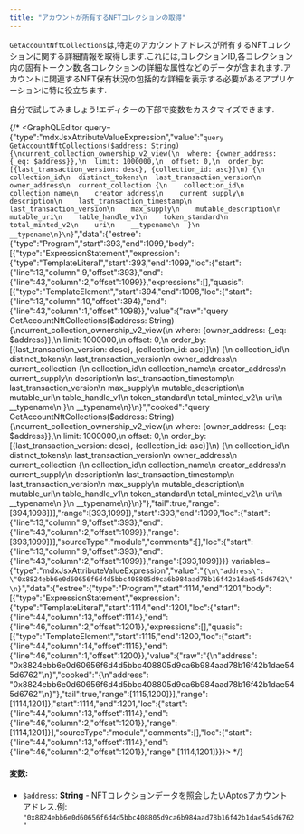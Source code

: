 ```yaml
---
title: "アカウントが所有するNFTコレクションの取得"
---
```



`GetAccountNftCollections`は,特定のアカウントアドレスが所有するNFTコレクションに関する詳細情報を取得します.これには,コレクションID,各コレクション内の固有トークン数,各コレクションの詳細な属性などのデータが含まれます.アカウントに関連するNFT保有状況の包括的な詳細を表示する必要があるアプリケーションに特に役立ちます.

<Aside type="note">
  自分で試してみましょう!エディターの下部で変数をカスタマイズできます.
</Aside>

{/* <GraphQLEditor query={"type":"mdxJsxAttributeValueExpression","value":"`query GetAccountNftCollections($address: String) {\ncurrent_collection_ownership_v2_view(\n  where: {owner_address: {_eq: $address}},\n  limit: 1000000,\n  offset: 0,\n  order_by: [{last_transaction_version: desc}, {collection_id: asc}]\n) {\n  collection_id\n  distinct_tokens\n  last_transaction_version\n  owner_address\n  current_collection {\n    collection_id\n    collection_name\n    creator_address\n    current_supply\n    description\n    last_transaction_timestamp\n    last_transaction_version\n    max_supply\n    mutable_description\n    mutable_uri\n    table_handle_v1\n    token_standard\n    total_minted_v2\n    uri\n    __typename\n  }\n  __typename\n}\n}`","data":{"estree":{"type":"Program","start":393,"end":1099,"body":[{"type":"ExpressionStatement","expression":{"type":"TemplateLiteral","start":393,"end":1099,"loc":{"start":{"line":13,"column":9,"offset":393},"end":{"line":43,"column":2,"offset":1099}},"expressions":[],"quasis":[{"type":"TemplateElement","start":394,"end":1098,"loc":{"start":{"line":13,"column":10,"offset":394},"end":{"line":43,"column":1,"offset":1098}},"value":{"raw":"query GetAccountNftCollections($address: String) {\ncurrent_collection_ownership_v2_view(\n  where: {owner_address: {_eq: $address}},\n  limit: 1000000,\n  offset: 0,\n  order_by: [{last_transaction_version: desc}, {collection_id: asc}]\n) {\n  collection_id\n  distinct_tokens\n  last_transaction_version\n  owner_address\n  current_collection {\n    collection_id\n    collection_name\n    creator_address\n    current_supply\n    description\n    last_transaction_timestamp\n    last_transaction_version\n    max_supply\n    mutable_description\n    mutable_uri\n    table_handle_v1\n    token_standard\n    total_minted_v2\n    uri\n    __typename\n  }\n  __typename\n}\n}","cooked":"query GetAccountNftCollections($address: String) {\ncurrent_collection_ownership_v2_view(\n  where: {owner_address: {_eq: $address}},\n  limit: 1000000,\n  offset: 0,\n  order_by: [{last_transaction_version: desc}, {collection_id: asc}]\n) {\n  collection_id\n  distinct_tokens\n  last_transaction_version\n  owner_address\n  current_collection {\n    collection_id\n    collection_name\n    creator_address\n    current_supply\n    description\n    last_transaction_timestamp\n    last_transaction_version\n    max_supply\n    mutable_description\n    mutable_uri\n    table_handle_v1\n    token_standard\n    total_minted_v2\n    uri\n    __typename\n  }\n  __typename\n}\n}"},"tail":true,"range":[394,1098]}],"range":[393,1099]},"start":393,"end":1099,"loc":{"start":{"line":13,"column":9,"offset":393},"end":{"line":43,"column":2,"offset":1099}},"range":[393,1099]}],"sourceType":"module","comments":[],"loc":{"start":{"line":13,"column":9,"offset":393},"end":{"line":43,"column":2,"offset":1099}},"range":[393,1099]}}} variables={"type":"mdxJsxAttributeValueExpression","value":"`{\n\"address\": \"0x8824ebb6e0d60656f6d4d5bbc408805d9ca6b984aad78b16f42b1dae545d6762\"\n}`","data":{"estree":{"type":"Program","start":1114,"end":1201,"body":[{"type":"ExpressionStatement","expression":{"type":"TemplateLiteral","start":1114,"end":1201,"loc":{"start":{"line":44,"column":13,"offset":1114},"end":{"line":46,"column":2,"offset":1201}},"expressions":[],"quasis":[{"type":"TemplateElement","start":1115,"end":1200,"loc":{"start":{"line":44,"column":14,"offset":1115},"end":{"line":46,"column":1,"offset":1200}},"value":{"raw":"{\n\"address\": \"0x8824ebb6e0d60656f6d4d5bbc408805d9ca6b984aad78b16f42b1dae545d6762\"\n}","cooked":"{\n\"address\": \"0x8824ebb6e0d60656f6d4d5bbc408805d9ca6b984aad78b16f42b1dae545d6762\"\n}"},"tail":true,"range":[1115,1200]}],"range":[1114,1201]},"start":1114,"end":1201,"loc":{"start":{"line":44,"column":13,"offset":1114},"end":{"line":46,"column":2,"offset":1201}},"range":[1114,1201]}],"sourceType":"module","comments":[],"loc":{"start":{"line":44,"column":13,"offset":1114},"end":{"line":46,"column":2,"offset":1201}},"range":[1114,1201]}}}></GraphQLEditor> */}

#### 変数:

- `$address`: **String** - NFTコレクションデータを照会したいAptosアカウントアドレス.例: `"0x8824ebb6e0d60656f6d4d5bbc408805d9ca6b984aad78b16f42b1dae545d6762"`
